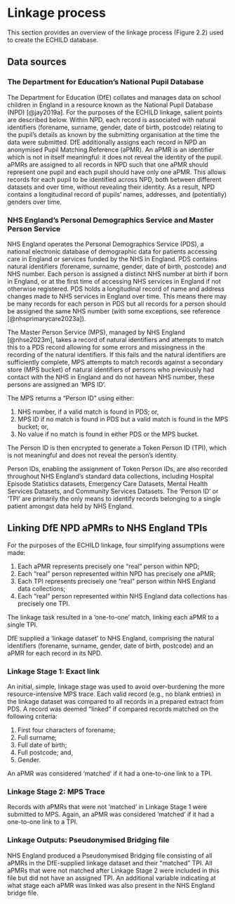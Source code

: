 # Linkage process {#sec-linkage}

This section provides an overview of the linkage process (Figure 2.2) used to create the ECHILD database. 

## Data sources

### The Department for Education’s National Pupil Database 

The Department for Education (DfE) collates and manages data on school children in England in a resource known as the National Pupil Database (NPD) [@jay2019a]. For the purposes of the ECHILD linkage, salient points are described below. Within NPD, each record is associated with natural identifiers (forename, surname, gender, date of birth, postcode) relating to the pupil’s details as known by the submitting organisation at the time the data were submitted. DfE additionally assigns each record in NPD an anonymised Pupil Matching Reference (aPMR). An aPMR is an identifier which is not in itself meaningful: it does not reveal the identity of the pupil. aPMRs are assigned to all records in NPD such that one aPMR should represent one pupil and each pupil should have only one aPMR. This allows records for each pupil to be identified across NPD, both between different datasets and over time, without revealing their identity. As a result, NPD contains a longitudinal record of pupils’ names, addresses, and (potentially) genders over time.

### NHS England’s Personal Demographics Service and Master Person Service 

NHS England operates the Personal Demographics Service (PDS), a national electronic database of demographic data for patients accessing care in England or services funded by the NHS in England. PDS contains natural identifiers (forename, surname, gender, date of birth, postcode) and NHS number. Each person is assigned a distinct NHS number at birth if born in England, or at the first time of accessing NHS services in England if not otherwise registered. PDS holds a longitudinal record of name and address changes made to NHS services in England over time. This means there may be many records for each person in PDS but all records for a person should be assigned the same NHS number (with some exceptions, see reference [@nhsprimarycare2023a]). 

The Master Person Service (MPS), managed by NHS England [@nhse2023m], takes a record of natural identifiers and attempts to match this to a PDS record allowing for some errors and missingness in the recording of the natural identifiers. If this fails and the natural identifiers are sufficiently complete, MPS attempts to match records against a secondary store (MPS bucket) of natural identifiers of persons who previously had contact with the NHS in England and do not havean NHS number, these persons are assigned an ‘MPS ID’.

The MPS returns a “Person ID” using either: 

1. NHS number, if a valid match is found in PDS; or,
2. MPS ID if no match is found in PDS but a valid match is found in the MPS bucket; or,
3. No value if no match is found in either PDS or the MPS bucket.

The Person ID is then encrypted to generate a Token Person ID (TPI), which is not meaningful and does not reveal the person’s identity.

Person IDs, enabling the assignment of Token Person IDs, are also recorded throughout NHS England’s standard data collections, including Hospital Episode Statistics datasets, Emergency Care Datasets, Mental Health Services Datasets, and Community Services Datasets. The ‘Person ID’ or ‘TPI’ are primarily the only means to identify records belonging to a single patient amongst data held by NHS England.

## Linking DfE NPD aPMRs to NHS England TPIs 

For the purposes of the ECHILD linkage, four simplifying assumptions were made:

1. Each aPMR represents precisely one “real” person within NPD;
2. Each “real” person represented within NPD has precisely one aPMR;
3. Each TPI represents precisely one “real” person within NHS England data collections;
4. Each “real” person represented within NHS England data collections has precisely one TPI.

The linkage task resulted in a ‘one-to-one’ match, linking each aPMR to a single TPI. 

DfE supplied a ‘linkage dataset’ to NHS England, comprising the natural identifiers (forename, surname, gender, date of birth, postcode) and an aPMR for each record in its NPD.

### Linkage Stage 1: Exact link 

An initial, simple, linkage stage was used to avoid over-burdening the more resource-intensive MPS trace. Each valid record (e.g., no blank entries) in the linkage dataset was compared to all records in a prepared extract from PDS. A record was deemed “linked” if compared records matched on the following criteria:

1. First four characters of forename;
2. Full surname;
3. Full date of birth;
4. Full postcode; and,
5. Gender.

An aPMR was considered ‘matched’ if it had a one-to-one link to a TPI. 

### Linkage Stage 2: MPS Trace 

Records with aPMRs that were not ‘matched’ in Linkage Stage 1 were submitted to MPS. Again, an aPMR was considered ‘matched’ if it had a one-to-one link to a TPI.

### Linkage Outputs: Pseudonymised Bridging file 

NHS England produced a Pseudonymised Bridging file consisting of all aPMRs in the DfE-supplied linkage dataset and their "matched” TPI. All aPMRs that were not matched after Linkage Stage 2 were included in this file but did not have an assigned TPI. An additional variable indicating at what stage each aPMR was linked was also present in the NHS England bridge file.

